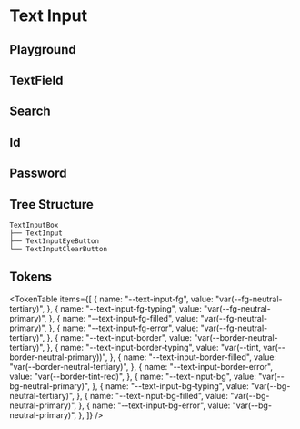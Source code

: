 



<Meta title="TextInput" of={InputStories} />

# Text Input

<ThemeSelect />

## Playground

<Canvas of={InputStories.Default} />
<Controls />

## TextField

<Canvas of={InputStories.TextField} />

## Search

<Canvas of={InputStories.Search} />

## Id

<Canvas of={InputStories.Id} />

## Password

<Canvas of={InputStories.Password} />

## Tree Structure

```text
TextInputBox
├── TextInput
├── TextInputEyeButton
└── TextInputClearButton
```

## Tokens

<TokenTable
  items={[
    {
      name: "--text-input-fg",
      value: "var(--fg-neutral-tertiary)",
    },
    {
      name: "--text-input-fg-typing",
      value: "var(--fg-neutral-primary)",
    },
    {
      name: "--text-input-fg-filled",
      value: "var(--fg-neutral-primary)",
    },
    {
      name: "--text-input-fg-error",
      value: "var(--fg-neutral-tertiary)",
    },
    {
      name: "--text-input-border",
      value: "var(--border-neutral-tertiary)",
    },
    {
      name: "--text-input-border-typing",
      value: "var(--tint, var(--border-neutral-primary))",
    },
    {
      name: "--text-input-border-filled",
      value: "var(--border-neutral-tertiary)",
    },
    {
      name: "--text-input-border-error",
      value: "var(--border-tint-red)",
    },
    {
      name: "--text-input-bg",
      value: "var(--bg-neutral-primary)",
    },
    {
      name: "--text-input-bg-typing",
      value: "var(--bg-neutral-tertiary)",
    },
    {
      name: "--text-input-bg-filled",
      value: "var(--bg-neutral-primary)",
    },
    {
      name: "--text-input-bg-error",
      value: "var(--bg-neutral-primary)",
    },
  ]}
/>

<Toaster className="sb-unstyled" position="bottom-right" />
